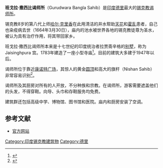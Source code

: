 {{Link style|time=2015-12-12T03:12:38+00:00}}
{{Infobox religious building
| building_name         =班戈拉·撒西比谒师所
| image                 = Front view of Gurudwara Bangla Sahib, Delhi.jpg
| caption               = {{maplink|frame=yes|plain=yes|type=point|zoom=15|frame-align=center|frame-width=280}}
| location              =[[印度|印度]][[德里|德里]]
| religious_affiliation =[[锡克教|锡克教]]
| website               =[http://banglasahib.org/ 官方网站]
| architecture          =yes
}}
'''班戈拉·撒西比谒师所'''（Gurudwara Bangla Sahib）是[[印度|印度]][[德里|德里]]最大的[[锡克教|锡克教]][[:en:gurdwara|谒师所]]。

锡克教8岁的第八代上师[[:en:Guru_Har_Krishan|哈尔·克里香]]在此用清洁的井水帮助[[天花|天花]]和[[霍乱|霍乱]]患者，自己也染疫病去世（1664年3月30日），庙内的池水被世界各地的锡克教徒尊为圣水，被认为具有治疗作用，将其带回家乡。

班戈拉·撒西比谒师所本来是十七世纪的印度统治者拉贾斋辛格的[[别墅|别墅]]，称为Jaisinghpura 宫。1783年建造了一座小型寺庙<ref>{{Cite web |url=http://www.bharatonline.com/delhi/religious-places/gurdwaras/bangla-sahib.html |title=班戈拉·撒西比谒师所 |access-date=2011-06-23 |archive-date=2021-02-27 |archive-url=https://web.archive.org/web/20210227000007/http://www.bharatonline.com/delhi/religious-places/gurdwaras/bangla-sahib.html |dead-url=no }}</ref>。目前的建筑大多建于1947年以后。

谒师所位于靠近[[:en:Connaught_Place,_New_Delhi|康诺特广场]]，其惊人的黄金[[圆顶|圆顶]]和高大的旗杆（Nishan Sahib）非常容易识别<ref>{{Cite web |url=http://www.iloveindia.com/indian-monuments/bangla-sahib.html |title=存档副本 |access-date=2011-06-23 |archive-date=2021-02-27 |archive-url=https://web.archive.org/web/20210227100501/http://www.iloveindia.com/indian-monuments/bangla-sahib.html |dead-url=no }}</ref>。

谒师所及其厨房对所有的人开放，不分种族和宗教。在谒师所，游客需要遮盖他们的头发，不得穿鞋。向导、头巾和存鞋服务均免费。 

建筑群还包括高级中学、博物馆、图书馆和医院。庙内和厨房安装了空调。

==参考文献==
{{Reflist}}
* [http://banglasahib.org/ 官方网站] {{Wayback|url=http://banglasahib.org/ |date=20090322172059 }}
{{wide image|Bangla Sahib Gurdwara Panorama.jpg|1300px}}
{{commonscat|Gurudwara Bangla Sahib}}
{{coord|28.6267|N|77.2089|E|format=dms|source:kolossus-ukwiki|display=title}}

[[Category:印度锡克教建筑物|Category:印度锡克教建筑物]]
[[Category:德里|Category:德里]]
{{德里地标}}